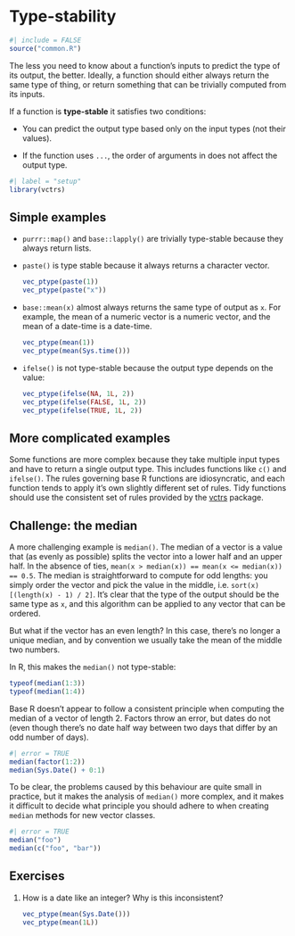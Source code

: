 # Type-stability {#sec-out-type-stability}

```r
#| include = FALSE
source("common.R")
```

The less you need to know about a function's inputs to predict the type of its output, the better.
Ideally, a function should either always return the same type of thing, or return something that can be trivially computed from its inputs.

If a function is **type-stable** it satisfies two conditions:

-   You can predict the output type based only on the input types (not their values).

-   If the function uses `...`, the order of arguments in does not affect the output type.

```r
#| label = "setup"
library(vctrs)
```

## Simple examples

-   `purrr::map()` and `base::lapply()` are trivially type-stable because they always return lists.

-   `paste()` is type stable because it always returns a character vector.

    ```r
    vec_ptype(paste(1))
    vec_ptype(paste("x"))
    ```

-   `base::mean(x)` almost always returns the same type of output as `x`.
    For example, the mean of a numeric vector is a numeric vector, and the mean of a date-time is a date-time.

    ```r
    vec_ptype(mean(1))
    vec_ptype(mean(Sys.time()))
    ```

-   `ifelse()` is not type-stable because the output type depends on the value:

    ```r
    vec_ptype(ifelse(NA, 1L, 2))
    vec_ptype(ifelse(FALSE, 1L, 2))
    vec_ptype(ifelse(TRUE, 1L, 2))
    ```

## More complicated examples

Some functions are more complex because they take multiple input types and have to return a single output type.
This includes functions like `c()` and `ifelse()`.
The rules governing base R functions are idiosyncratic, and each function tends to apply it's own slightly different set of rules.
Tidy functions should use the consistent set of rules provided by the [vctrs](https://vctrs.r-lib.org) package.

## Challenge: the median

A more challenging example is `median()`.
The median of a vector is a value that (as evenly as possible) splits the vector into a lower half and an upper half.
In the absence of ties, `mean(x > median(x)) == mean(x <= median(x)) == 0.5`.
The median is straightforward to compute for odd lengths: you simply order the vector and pick the value in the middle, i.e. `sort(x)[(length(x) - 1) / 2]`.
It's clear that the type of the output should be the same type as `x`, and this algorithm can be applied to any vector that can be ordered.

But what if the vector has an even length?
In this case, there's no longer a unique median, and by convention we usually take the mean of the middle two numbers.

In R, this makes the `median()` not type-stable:

```r
typeof(median(1:3))
typeof(median(1:4))
```

Base R doesn't appear to follow a consistent principle when computing the median of a vector of length 2.
Factors throw an error, but dates do not (even though there's no date half way between two days that differ by an odd number of days).

```r
#| error = TRUE
median(factor(1:2))
median(Sys.Date() + 0:1)
```

To be clear, the problems caused by this behaviour are quite small in practice, but it makes the analysis of `median()` more complex, and it makes it difficult to decide what principle you should adhere to when creating `median` methods for new vector classes.

```r
#| error = TRUE
median("foo")
median(c("foo", "bar"))
```

## Exercises

1.  How is a date like an integer?
    Why is this inconsistent?

    ```r
    vec_ptype(mean(Sys.Date()))
    vec_ptype(mean(1L))
    ```
